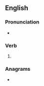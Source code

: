 ==English==

===Pronunciation===
* {{rhymes|en|ʌnd|s=1}}

===Verb===
{{head|en|verb form}}

# {{en-past of|sun}}

===Anagrams===
* {{anagrams|en|a=dennsu|Dunnes|unends|unsend}}